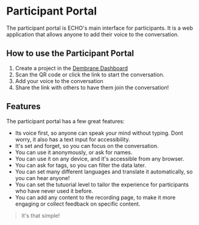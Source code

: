 # Participant Portal
The participant portal is ECHO's main interface for participants. It is a web application that allows anyone to add their voice to the conversation.

## How to use the Participant Portal

1. Create a project in the [Dembrane Dashboard](https://dashboard.dembrane.com)
2. Scan the QR code or click the link to start the conversation.
3. Add your voice to the conversation
4. Share the link with others to have them join the conversation!

## Features
The participant portal has a few great features:
- Its voice first, so anyone can speak your mind without typing. Dont worry, it also has a text input for accessibility.
- It's set and forget, so you can focus on the conversation.
- You can use it anonymously, or ask for names.
- You can use it on any device, and it's accessible from any browser.
- You can ask for tags, so you can filter the data later.
- You can set many different languages and translate it automatically, so you can hear anyone!
- You can set the tutuorial level to tailor the experience for participants who have never used it before.
- You can add any content to the recording page, to make it more engaging or collect feedback on specific content.

> It's that simple!
